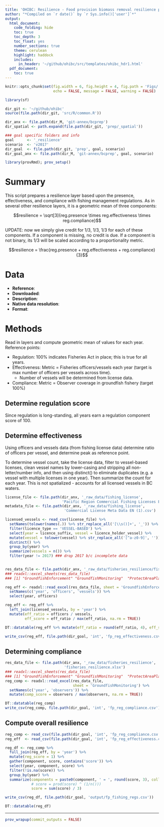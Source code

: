 ```yaml
---
title: 'OHIBC: Resilience - Food provision biomass removal resilience prep'
author: "*Compiled on `r date()` by `r Sys.info()['user']`*"
output: 
  html_document:
    code_folding: hide
    toc: true
    toc_depth: 3
    toc_float: yes
    number_sections: true
    theme: cerulean
    highlight: haddock
    includes: 
      in_header: '~/github/ohibc/src/templates/ohibc_hdr1.html'
  pdf_document:
    toc: true
---
```


``` r
knitr::opts_chunk$set(fig.width = 6, fig.height = 4, fig.path = 'Figs/',
                      echo = FALSE, message = FALSE, warning = FALSE)

library(sf)

dir_git <- '~/github/ohibc'
source(file.path(dir_git, 'src/R/common.R'))

dir_anx <- file.path(dir_M, 'git-annex/bcprep')
dir_spatial <- path.expand(file.path(dir_git, 'prep/_spatial'))

### goal specific folders and info
goal      <- '_resilience'
scenario  <- 'v2017'
dir_goal  <- file.path(dir_git, 'prep', goal, scenario)
dir_goal_anx <- file.path(dir_M, 'git-annex/bcprep', goal, scenario)

library(provRmd); prov_setup()

```

# Summary

This script prepares a resilience layer based upon the presence, effectiveness, and compliance with fishing management regulations.  As in several other resilience layers, it is a geometric mean of three components: 

$$resilience = \sqrt[3]{reg.presence \times reg.effectiveness \times reg.compliance}$$

UPDATE: now we simply give credit for 1/3, 1/3, 1/3 for each of these components.  If a component is missing, no credit is due.  If a component is not binary, its 1/3 will be scaled according to a proportionality metric.

$$resilience = \frac{reg.presence + reg.effectiveness + reg.compliance}{3}$$

# Data

* __Reference__: 
* __Downloaded__: 
* __Description__:  
* __Native data resolution__: 
* __Format__:  

# Methods

Read in layers and compute geometric mean of values for each year.  Reference points:

* Regulation: 100% indicates Fisheries Act in place; this is true for all years.
* Effectiveness: Metric = Fisheries officers/vessels each year (target is max number of officers per vessels across time).
    * Number of vessels will be determined from license data.
* Compliance: Metric = Observer coverage in groundfish fishery (target 100%)

## Determine regulation score

Since regulation is long-standing, all years earn a regulation component score of 100.

## Determine effectiveness

Using officers and vessels data (from fishing license data) determine ratio of officers per vessel, and determine peak as reference point.

To determine vessel count, take the license data, filter to vessel-based licenses, clean vessel names by lower-casing and stripping all non-letter/number info, and then using distinct() to eliminate duplicates (e.g. a vessel with multiple licenses in one year).  Then summarize the count for each year.  This is not spatialized - accounts for all licensed vessels in BC waters.

``` r

license_file <- file.path(dir_anx, '_raw_data/fishing_license', 
                          'Pacific Region Commercial Fishing Licenses En.csv')
metadata_file <- file.path(dir_anx, '_raw_data/fishing_license', 
                           'Commercial License Meta Data EN (1).csv')

licensed_vessels <- read_csv(license_file) %>%
  setNames(tolower(names(.)) %>% str_replace_all('[\\s()]+', '_')) %>%
  filter(licence_type == 'VESSEL-BASED') %>%
  select(year = licence_suffix, vessel = licence_holder_vessel) %>%
  mutate(vessel = tolower(vessel) %>% str_replace_all('[^a-z0-9]', '')) %>%
  distinct() %>%
  group_by(year) %>%
  summarize(vessels = n()) %>%
  filter(year != 2017) ### drop 2017 b/c incomplete data
  

res_data_file <- file.path(dir_anx, '_raw_data/fisheries_resilience/fisheries_resilience.xlsx')
### readxl::excel_sheets(res_data_file)
### [1] "GroundfishEnforcement" "GroundfishMonitoring"  "ProtectAreaPlans"      "ReferenceNotes"       

reg_eff <- readxl::read_excel(res_data_file, sheet = 'GroundfishEnforcement') %>%
  setNames(c('year', 'officers', 'vessels')) %>%
  select(year, officers)

reg_eff <- reg_eff %>%
  left_join(licensed_vessels, by = 'year') %>%
  mutate(eff_ratio = officers / vessels,
         eff_score = eff_ratio / max(eff_ratio, na.rm = TRUE))

DT::datatable(reg_eff %>% mutate(eff_ratio = round(eff_ratio, 4), eff_score = round(eff_score, 4)))

write_csv(reg_eff, file.path(dir_goal, 'int', 'fp_reg_effectiveness.csv'))

```

## Determining compliance

``` r
res_data_file <- file.path(dir_anx, '_raw_data/fisheries_resilience', 
                           'fisheries_resilience.xlsx')
### readxl::excel_sheets(res_data_file)
### [1] "GroundfishEnforcement" "GroundfishMonitoring"  "ProtectAreaPlans"      "ReferenceNotes"       
reg_comp <- readxl::read_excel(res_data_file, 
                               sheet = 'GroundfishMonitoring') %>%
  setNames(c('year', 'observers')) %>%
  mutate(comp_score = observers / max(observers, na.rm = TRUE))

DT::datatable(reg_comp)
write_csv(reg_comp, file.path(dir_goal, 'int', 'fp_reg_compliance.csv'))

```

## Compute overall resilience

``` r
reg_comp <- read_csv(file.path(dir_goal, 'int', 'fp_reg_compliance.csv'))
reg_eff  <- read_csv(file.path(dir_goal, 'int', 'fp_reg_effectiveness.csv'))

reg_df <- reg_comp %>%
  full_join(reg_eff, by = 'year') %>%
  mutate(reg_score = 1) %>%
  gather(component, score, contains('score')) %>%
  select(year, component, score) %>%
  filter(!is.na(score)) %>%
  group_by(year) %>%
  summarize(components = paste0(component, ' = ', round(score, 3), collapse = ', '),
            # score = prod(score) ^ (1/n()))
            score = sum(score) / 3)

write_csv(reg_df, file.path(dir_goal, 'output/fp_fishing_regs.csv'))

DT::datatable(reg_df)
```

-----

``` r

prov_wrapup(commit_outputs = FALSE)

```

